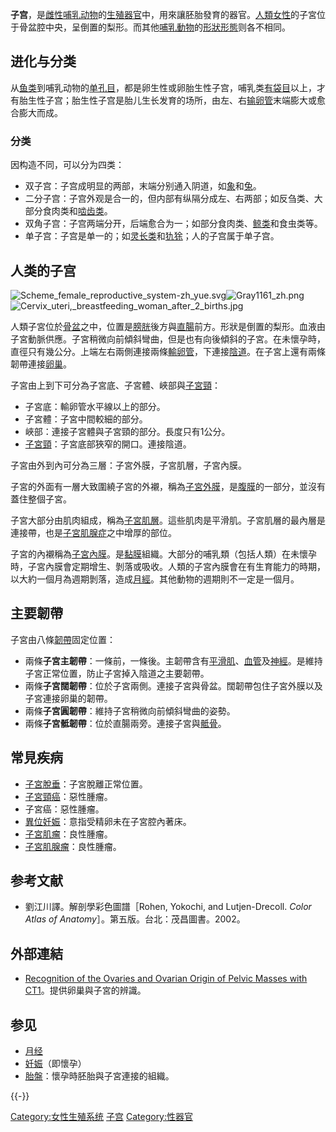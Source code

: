 '''子宫'''，是[[雌性|雌性]][[哺乳动物|哺乳动物]]的[[生殖器官|生殖器官]]中，用來讓胚胎發育的器官。[[人類女性|人類女性]]的子宮位于骨盆腔中央，呈倒置的梨形。而其他[[哺乳動物|哺乳動物]]的[[形狀|形狀]][[形態|形態]]则各不相同。

==进化与分类==
从[[鱼类|鱼类]]到哺乳动物的[[单孔目|单孔目]]，都是卵生性或卵胎生性子宫，哺乳类[[有袋目|有袋目]]以上，才有胎生性子宫；胎生性子宫是胎儿生长发育的场所，由左、右[[输卵管|输卵管]]末端膨大或愈合膨大而成。

===分类===
因构造不同，可以分为四类：
*双子宫：子宫成明显的两部，末端分别通入阴道，如[[象|象]]和[[兔|兔]]。
*二分子宫：子宫外观是合一的，但内部有纵隔分成左、右两部；如反刍类、大部分食肉类和[[啮齿类|啮齿类]]。
*双角子宫：子宫两端分开，后端愈合为一；如部分食肉类、[[鲸类|鲸类]]和食虫类等。
*单子宫：子宫是单一的；如[[灵长类|灵长类]]和[[犰狳|犰狳]]；人的子宫属于单子宫。

== 人类的子宫 ==

[[File:Scheme_female_reproductive_system-zh_yue.svg|thumb]][[File:Gray1161_zh.png|thumb]]
[[File:Cervix_uteri,_breastfeeding_woman_after_2_births.jpg|thumb]]

人類子宮位於[[骨盆|骨盆]]之中，位置是[[膀胱|膀胱]]後方與[[直腸|直腸]]前方。形狀是倒置的梨形。血液由子宮動脈供應。子宮稍微向前傾斜彎曲，但是也有向後傾斜的子宮。在未懷孕時，直徑只有幾公分。上端左右兩側連接兩條[[輸卵管|輸卵管]]，下連接[[陰道|陰道]]。在子宮上還有兩條韌帶連接[[卵巢|卵巢]]。

子宮由上到下可分為子宮底、子宮體、峽部與[[子宮頸|子宮頸]]：
* 子宮底：輸卵管水平線以上的部分。
* 子宮體：子宮中間較細的部分。
* 峽部：連接子宮體與子宮頸的部分。長度只有1公分。
* [[子宮頸|子宮頸]]：子宮底部狹窄的開口。連接陰道。

子宮由外到內可分為三層：子宮外膜，子宮肌層，子宮內膜。

子宮的外面有一層大致圍繞子宮的外襯，稱為[[子宮外膜|子宮外膜]]，是[[腹膜|腹膜]]的一部分，並沒有蓋住整個子宮。

子宮大部分由肌肉組成，稱為[[子宮肌層|子宮肌層]]。這些肌肉是平滑肌。子宮肌層的最內層是連接帶，也是[[子宮肌腺症|子宮肌腺症]]之中增厚的部位。

子宮的內襯稱為[[子宮內膜|子宮內膜]]。是[[黏膜|黏膜]]組織。大部分的哺乳類（包括人類）在未懷孕時，子宮內膜會定期增生、剝落或吸收。人類的子宮內膜會在有生育能力的時期，以大約一個月為週期剝落，造成[[月經|月經]]。其他動物的週期則不一定是一個月。

==主要韌帶==
子宮由八條[[韌帶|韌帶]]固定位置：

* 兩條'''子宮主韌帶'''：一條前，一條後。主韌帶含有[[平滑肌|平滑肌]]、[[血管|血管]]及[[神經|神經]]。是維持子宮正常位置，防止子宮掉入陰道之主要韌帶。
* 兩條'''子宮闊韌帶'''：位於子宮兩側。連接子宮與骨盆。闊韌帶包住子宮外膜以及子宮連接卵巢的韌帶。
* 兩條'''子宮圓韌帶'''：維持子宮稍微向前傾斜彎曲的姿勢。
* 兩條'''子宮骶韌帶'''：位於直腸兩旁。連接子宮與[[骶骨|骶骨]]。

== 常見疾病 ==
* [[子宮脫垂|子宮脫垂]]：子宮脫離正常位置。
* [[子宮頸癌|子宮頸癌]]：惡性腫瘤。
* 子宮癌：惡性腫瘤。
* [[異位妊娠|異位妊娠]]：意指受精卵未在子宮腔內著床。
* [[子宮肌瘤|子宮肌瘤]]：良性腫瘤。
* [[子宮肌腺瘤|子宮肌腺瘤]]：良性腫瘤。

== 参考文献 ==
{{Reflist}}
* 劉江川譯。解剖學彩色圖譜［Rohen, Yokochi, and Lutjen-Drecoll. ''Color Atlas of Anatomy''］。第五版。台北：茂昌圖書。2002。

== 外部連結 ==
* {{en}} [https://web.archive.org/web/20051226032028/http://radiographics.rsnajnls.org/cgi/content/figsonly/24/suppl_1/S133 Recognition of the Ovaries and Ovarian Origin of Pelvic Masses with CT1]。提供卵巢與子宮的辨識。

== 参见 ==
* [[月经|月经]]
* [[妊娠|妊娠]]（即懷孕）
* [[胎盤|胎盤]]：懷孕時胚胎與子宮連接的組織。

{{-}}
{{人體系統與器官|state=collapsed}}
{{人體解剖學特徵}}
{{女性生殖系统}}
{{五臟六腑}}

{{Authority control}}
[[Category:女性生殖系统|Category:女性生殖系统]]
[[Category:子宫|]]
[[Category:性器官|Category:性器官]]